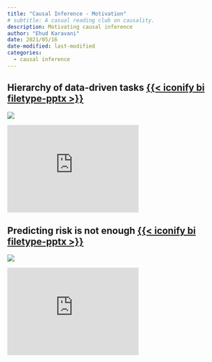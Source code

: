 ```yaml
---
title: "Causal Inference - Motivation"
# subtitle: A casual reading club on causality.
description: Motivating causal inference
author: "Ehud Karavani"
date: 2021/05/16
date-modified: last-modified
categories: 
  - causal inference
---
```


## Hierarchy of data-driven tasks [{{< iconify bi filetype-pptx >}}](task-hierarchy.pptx)
![](task-hierarchy.png)

::: {.column-margin}
```{=html}
<iframe 
 src='https://view.officeapps.live.com/op/embed.aspx?src=https://github.com/ehudkr/ehudkr.github.io/raw/main/materials/causal-inference/motivation/task-hierarchy.pptx'
 width='300em' height='200em' frameborder='0'>
 </iframe>
```
:::


## Predicting risk is not enough [{{< iconify bi filetype-pptx >}}](predicting-risk-is-not-enough.pptx)
![](predicting-risk-is-not-enough.png)

::: {.column-margin}
```{=html}
<iframe
 src='https://view.officeapps.live.com/op/embed.aspx?src=https://github.com/ehudkr/ehudkr.github.io/raw/main/materials/causal-inference/motivation/predicting-risk-is-not-enough.pptx'
 width='300em' height='200em' frameborder='0'>
 </iframe>
```
:::


